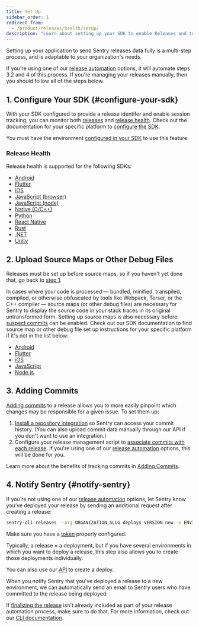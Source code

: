 ```yaml
---
title: Set Up
sidebar_order: 1
redirect_from:
  - /product/releases/health/setup/
description: "Learn about setting up your SDK to enable Releases and to monitor release health."
---
```


Setting up your application to send Sentry releases data fully is a multi-step process, and is adaptable to your organization's needs.

If you're using one of our [release automation](/product/releases/setup/release-automation/) options, it will automate steps 3.2 and 4 of this process. If you're managing your releases manually, then you should follow all of the steps below.

## 1. Configure Your SDK {#configure-your-sdk}

With your SDK configured to provide a release identifer and enable session tracking, you can monitor both [releases](/product/releases/) and [release health](/product/releases/health/). Check out the documentation for your specific platform to [configure the SDK](/platform-redirect/?next=/configuration/releases/).

<Note>

You must have the environment [configured in your SDK](/platform-redirect/?next=/configuration/environments/) to use this feature.

</Note>

### Release Health

Release health is supported for the following SDKs:

- [Android](/platforms/android/configuration/releases/#release-health)
- [Flutter](/platforms/flutter/configuration/releases/#release-health)
- [iOS](/platforms/apple/configuration/releases/#release-health)
- [JavaScript (browser)](/platforms/javascript/configuration/releases/#release-health)
- [JavaScript (node)](/platforms/node/configuration/releases/#release-health)
- [Native (C/C++)](/platforms/native/configuration/releases/#release-health)
- [Python](/platforms/python/configuration/releases/#release-health)
- [React Native](/platforms/react-native/configuration/releases/#release-health)
- [Rust](/platforms/rust/configuration/releases/#release-health)
- [.NET](/platforms/dotnet/configuration/releases/#release-health)
- [Unity](/platforms/unity/configuration/releases/#release-health)

## 2. Upload Source Maps or Other Debug Files


<Note> 

Releases must be set up before source maps, so if you haven't yet done that, go back to [step 1](#configure-your-sdk).

</Note>

In cases where your code is processed — bundled, minified, transpiled, compiled, or otherwise obfuscated by tools like Webpack, Terser, or the C++ compiler —  source maps (or other debug files) are necessary for Sentry to display the source code in your stack traces in its original untransformed form. Setting up source maps is also necessary before [suspect commits](#3-enable-suspect-commits) can be enabled. Check out our SDK documentation to find source map or other debug file set up instructions for your specific platform if it's not in the list below:

- [Android](/platforms/android/using-ndk/#symbolicate-stack-traces)
- [Flutter](/platforms/flutter/upload-debug/)
- [iOS](/platforms/apple/guides/ios/dsym/)
- [JavaScript](/platforms/javascript/sourcemaps/)
- [Node.js](/platforms/node/sourcemaps/)

## 3. Adding Commits

[Adding commits](/product/releases/adding-commits/) to a release allows you to more easily pinpoint which changes may be responsible for a given issue. To set them up:

1. [Install a repository integration](/product/integrations/source-code-mgmt/) so Sentry can access your commit history. (You can also upload commit data manually through our API if you don't want to use an integration.)
2. Configure your release management script to [associate commits with each release](/product/releases/suspect-commits#enable-suspect-commits). If you're using one of our [release automation](/product/releases/setup/release-automation/) options, this will be done for you.

Learn more about the benefits of tracking commits in [Adding Commits](/product/releases/adding-commits/).

## 4. Notify Sentry {#notify-sentry}

If you're not using one of our [release automation](/product/releases/setup/release-automation/) options, let Sentry know you’ve deployed your release by sending an additional request after creating a release:

```bash
sentry-cli releases --org ORGANIZATION_SLUG deploys VERSION new -e ENVIRONMENT
```

<Note>

Make sure you have a [token](/product/cli/configuration/) properly configured.

</Note>

Typically, a release = a deployment, but if you have several environments in which you want to deploy a release, this step also allows you to create those deployments individually.

You can also use our [API](/api/releases/create-a-new-deploy-for-an-organization/) to create a deploy.

When you notify Sentry that you've deployed a release to a new environment, we can automatically send an email to Sentry users who have committed to the release being deployed.

If [finalizing the release](/product/cli/releases/#finalizing-releases) isn't already included as part of your release automation process, make sure to do that. For more information, check out our [CLI documentation](/product/cli/releases/).
